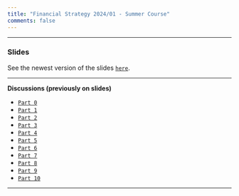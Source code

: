 ```yaml
---
title: "Financial Strategy 2024/01 - Summer Course"
comments: false
---
```


___

###  Slides

See the newest version of the slides  [`here`](https://henriquemartins.net/teaching/financial_strategy/).

___

**Discussions (previously on slides)**

-  [`Part 0`](discussions/part0.qmd)
-  [`Part 1`](discussions/part1.qmd)
-  [`Part 2`](discussions/part2.qmd)
-  [`Part 3`](discussions/part3.qmd)
-  [`Part 4`](discussions/part4.qmd)
-  [`Part 5`](discussions/part5.qmd)
-  [`Part 6`](discussions/part6.qmd)
-  [`Part 7`](discussions/part7.qmd)
-  [`Part 8`](discussions/part8.qmd)
-  [`Part 9`](discussions/part9.qmd)
-  [`Part 10`](discussions/part10.qmd)

___

